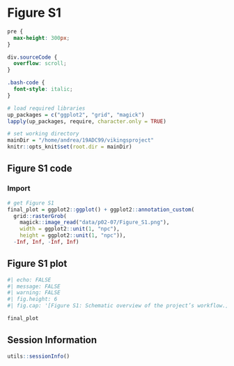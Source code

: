 # Figure S1

```css

pre {
  max-height: 300px;
}

div.sourceCode {
  overflow: scroll;
}

.bash-code {
  font-style: italic;
}


```


```r
# load required libraries
up_packages = c("ggplot2", "grid", "magick")
lapply(up_packages, require, character.only = TRUE)

# set working directory
mainDir = "/home/andrea/19ADC99/vikingsproject"
knitr::opts_knit$set(root.dir = mainDir)

```


## Figure S1 code

### Import

```r

# get Figure S1
final_plot = ggplot2::ggplot() + ggplot2::annotation_custom(
  grid::rasterGrob(
    magick::image_read("data/p02-07/Figure_S1.png"),
    width = ggplot2::unit(1, "npc"),
    height = ggplot2::unit(1, "npc")),
  -Inf, Inf, -Inf, Inf)

```


## Figure S1 plot

```r
#| echo: FALSE
#| message: FALSE
#| warning: FALSE
#| fig.height: 6
#| fig.cap: '[Figure S1: Schematic overview of the project’s workflow.]{style="color: steelblue;"}'

final_plot

```


## Session Information

:::{.callout-note collapse=true}

```r
utils::sessionInfo()
```

:::